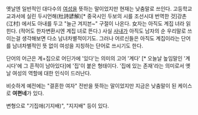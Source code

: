 옛날엔 일반적인 대다수의 [[여성]]을 뜻하는 말이었지만 현재는 낮춤말로 쓰인다. 고등학교 교과서에 실린 두시언해(杜詩諺解)[* 중국시인 두보의 시를 조선시대 번역한 것]강촌(江村) 에서도 아내를 두고 "늘근 겨지븐~" 구절이 나온다.
女자는 아직도 계집 녀라 읽힌다. (적어도 한자변환시엔 계집 녀로 뜬다.) 사실 [[사내]]가 아직도 남자의 순 우리말로 쓰이는걸 생각해보면 다소 남녀차별적이기도. 그러나 어르신들은 아직도 계집이라는 단어를 남녀차별적인 뜻 없이 여성을 지칭하는 단어로 쓰시기도 한다.

단어의 어근은 계+집으로 어딘가에 '있다'는 의미의 고어 '계다' [* 오늘날 높임말인 '계시다'에 그 흔적이 남아있다]에 '집'이 붙은 형태이다. 
'집에 있는 존재'라는 의미로서 옛날 여성의 역할에 대한 인식이 드러난다. 

비슷하게 예전에는 "결혼한 여자" 전반을 뜻하는 말이었지만 지금은 낮춤말이 된 케이스로 '''여편네'''가 있다.

변형으로 "기집애(기지배)", "지지배" 등이 있다.
